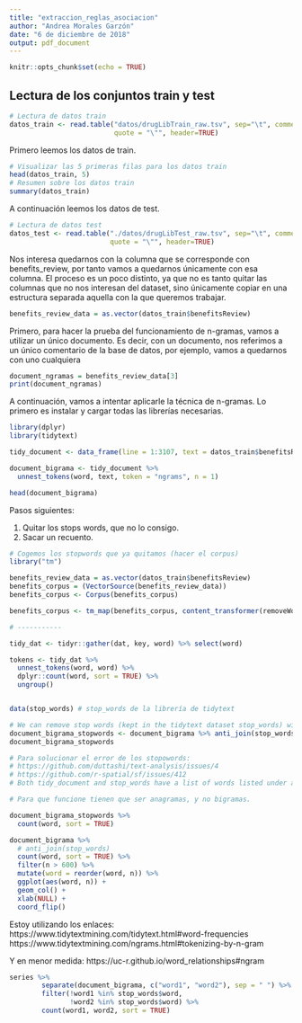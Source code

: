 ```yaml
---
title: "extraccion_reglas_asociacion"
author: "Andrea Morales Garzón"
date: "6 de diciembre de 2018"
output: pdf_document
---
```


```r
knitr::opts_chunk$set(echo = TRUE)
```


## Lectura de los conjuntos train y test
```r
# Lectura de datos train
datos_train <- read.table("datos/drugLibTrain_raw.tsv", sep="\t", comment.char="",
                          quote = "\"", header=TRUE)
```

Primero leemos los datos de train.
```r
# Visualizar las 5 primeras filas para los datos train
head(datos_train, 5) 
# Resumen sobre los datos train
summary(datos_train) 
```

A continuación leemos los datos de test.
```r
# Lectura de datos test
datos_test <- read.table("./datos/drugLibTest_raw.tsv", sep="\t", comment.char="",
                         quote = "\"", header=TRUE)
```

Nos interesa quedarnos con la columna que se corresponde con benefits_review, por tanto vamos a quedarnos únicamente con esa columna. El proceso es un poco distinto, ya que no es tanto quitar las columnas que no nos interesan del dataset, sino únicamente copiar en una estructura separada aquella con la que queremos trabajar.
```r
benefits_review_data = as.vector(datos_train$benefitsReview)

```


Primero, para hacer la prueba del funcionamiento de n-gramas, vamos a utilizar un único documento. Es decir, con un documento, nos referimos a un único comentario de la base de datos, por ejemplo, vamos a quedarnos con uno cualquiera
```r
document_ngramas = benefits_review_data[3]
print(document_ngramas)
```

A continuación, vamos a intentar aplicarle la técnica de n-gramas. Lo primero es instalar y cargar todas las librerías necesarias. 
```r
library(dplyr)
library(tidytext)
```

```r
tidy_document <- data_frame(line = 1:3107, text = datos_train$benefitsReview)

document_bigrama <- tidy_document %>%
  unnest_tokens(word, text, token = "ngrams", n = 1) 

head(document_bigrama)
```

Pasos siguientes:

1. Quitar los stops words, que no lo consigo.
2. Sacar un recuento.

```r
# Cogemos los stopwords que ya quitamos (hacer el corpus)
library("tm")

benefits_review_data = as.vector(datos_train$benefitsReview)
benefits_corpus = (VectorSource(benefits_review_data))
benefits_corpus <- Corpus(benefits_corpus)

benefits_corpus <- tm_map(benefits_corpus, content_transformer(removeWords), stopwords("english"))

# -----------

tidy_dat <- tidyr::gather(dat, key, word) %>% select(word)

tokens <- tidy_dat %>% 
  unnest_tokens(word, word) %>% 
  dplyr::count(word, sort = TRUE) %>% 
  ungroup()


data(stop_words) # stop_words de la librería de tidytext

# We can remove stop words (kept in the tidytext dataset stop_words) with an anti_join().
document_bigrama_stopwords <- document_bigrama %>% anti_join(stop_words)
document_bigrama_stopwords

# Para solucionar el error de los stopowords: 
# https://github.com/duttashi/text-analysis/issues/4
# https://github.com/r-spatial/sf/issues/412
# Both tidy_document and stop_words have a list of words listed under a column named word; however, the columns are inverted: in stop_words, it's the first column, while in your dataset it's the second column. That's why the command is unable to "match" the two columns and compare the words. Try this:

# Para que funcione tienen que ser anagramas, y no bigramas.
```

```r
document_bigrama_stopwords %>%
  count(word, sort = TRUE) 
```



```r
document_bigrama %>%
  # anti_join(stop_words)
  count(word, sort = TRUE) %>%
  filter(n > 600) %>%
  mutate(word = reorder(word, n)) %>%
  ggplot(aes(word, n)) +
  geom_col() +
  xlab(NULL) +
  coord_flip()
```


Estoy utilizando los enlaces:
https://www.tidytextmining.com/tidytext.html#word-frequencies
https://www.tidytextmining.com/ngrams.html#tokenizing-by-n-gram 

Y en menor medida:
https://uc-r.github.io/word_relationships#ngram 

```r

series %>%
        separate(document_bigrama, c("word1", "word2"), sep = " ") %>%
        filter(!word1 %in% stop_words$word,
               !word2 %in% stop_words$word) %>%
        count(word1, word2, sort = TRUE)
```

